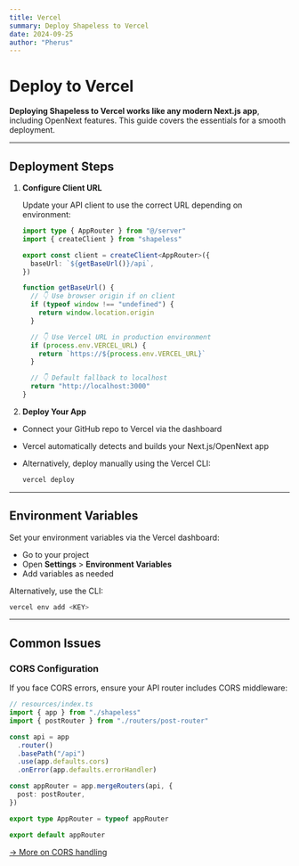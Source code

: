 ```yaml
---
title: Vercel
summary: Deploy Shapeless to Vercel
date: 2024-09-25
author: "Pherus"
---
```


# Deploy to Vercel

**Deploying Shapeless to Vercel works like any modern Next.js app**, including OpenNext features. This guide covers the essentials for a smooth deployment.

---

## Deployment Steps

1. **Configure Client URL**

   Update your API client to use the correct URL depending on environment:

   ```ts @/shapeless.client.ts {5,9-17}
   import type { AppRouter } from "@/server"
   import { createClient } from "shapeless"

   export const client = createClient<AppRouter>({
     baseUrl: `${getBaseUrl()}/api`,
   })

   function getBaseUrl() {
     // 👇 Use browser origin if on client
     if (typeof window !== "undefined") {
       return window.location.origin
     }

     // 👇 Use Vercel URL in production environment
     if (process.env.VERCEL_URL) {
       return `https://${process.env.VERCEL_URL}`
     }

     // 👇 Default fallback to localhost
     return "http://localhost:3000"
   }
   ```

2. **Deploy Your App**

- Connect your GitHub repo to Vercel via the dashboard
- Vercel automatically detects and builds your Next.js/OpenNext app
- Alternatively, deploy manually using the Vercel CLI:

  ```bash
  vercel deploy
  ```

---

## Environment Variables

Set your environment variables via the Vercel dashboard:

- Go to your project
- Open **Settings** > **Environment Variables**
- Add variables as needed

Alternatively, use the CLI:

```bash
vercel env add <KEY>
```

---

## Common Issues

### CORS Configuration

If you face CORS errors, ensure your API router includes CORS middleware:

```ts
// resources/index.ts
import { app } from "./shapeless"
import { postRouter } from "./routers/post-router"

const api = app
  .router()
  .basePath("/api")
  .use(app.defaults.cors)
  .onError(app.defaults.errorHandler)

const appRouter = app.mergeRouters(api, {
  post: postRouter,
})

export type AppRouter = typeof appRouter

export default appRouter
```

[→ More on CORS handling](/docs/backend/app-router#cors)
